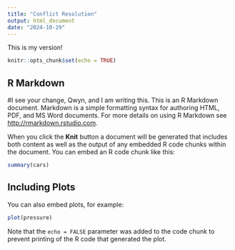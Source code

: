 ```yaml
---
title: "Conflict Resolution"
output: html_document
date: "2024-10-29"
---
```

This is my version!
```r
knitr::opts_chunk$set(echo = TRUE)
```

## R Markdown
#I see your change, Qwyn, and I am writing this.
This is an R Markdown document. Markdown is a simple formatting syntax for authoring HTML, PDF, and MS Word documents. For more details on using R Markdown see <http://rmarkdown.rstudio.com>.

When you click the **Knit** button a document will be generated that includes both content as well as the output of any embedded R code chunks within the document. You can embed an R code chunk like this:

```r
summary(cars)
```

## Including Plots

You can also embed plots, for example:

```r
plot(pressure)
```

Note that the `echo = FALSE` parameter was added to the code chunk to prevent printing of the R code that generated the plot.
